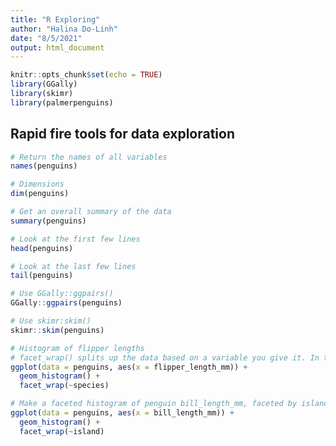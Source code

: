 ```yaml
---
title: "R Exploring"
author: "Halina Do-Linh"
date: "8/5/2021"
output: html_document
---
```


```r
knitr::opts_chunk$set(echo = TRUE)
library(GGally)
library(skimr)
library(palmerpenguins)
```

## Rapid fire tools for data exploration

```r
# Return the names of all variables
names(penguins)

# Dimensions
dim(penguins)

# Get an overall summary of the data
summary(penguins)

# Look at the first few lines
head(penguins)

# Look at the last few lines
tail(penguins)

# Use GGally::ggpairs()
GGally::ggpairs(penguins)

# Use skimr:skim()
skimr::skim(penguins)

# Histogram of flipper lengths 
# facet_wrap() splits up the data based on a variable you give it. In this case, species
ggplot(data = penguins, aes(x = flipper_length_mm)) +
  geom_histogram() +
  facet_wrap(~species)

# Make a faceted histogram of penguin bill_length_mm, faceted by island
ggplot(data = penguins, aes(x = bill_length_mm)) +
  geom_histogram() +
  facet_wrap(~island)

```

